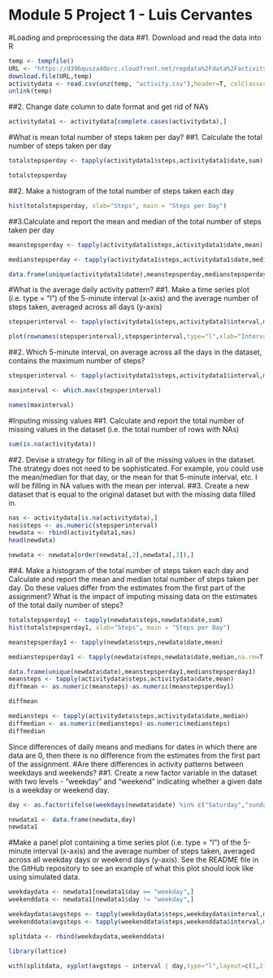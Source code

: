 Module 5 Project 1 - Luis Cervantes
===========================================

#Loading and preprocessing the data
##1. Download and read the data into R
```r
temp <- tempfile()
URL <- "https://d396qusza40orc.cloudfront.net/repdata%2Fdata%2Factivity.zip"
download.file(URL,temp)
activitydata <- read.csv(unz(temp, "activity.csv"),header=T, colClasses = c("numeric","Date","numeric"))
unlink(temp)


```
##2. Change date column to date format and get rid of NA's
```r
activitydata1 <- activitydata[complete.cases(activitydata),]
```
#What is mean total number of steps taken per day?
##1. Calculate the total number of steps taken per day
```r
totalstepsperday <- tapply(activitydata1$steps,activitydata1$date,sum)

totalstepsperday
```
##2. Make a histogram of the total number of steps taken each day
```r
hist(totalstepsperday, xlab="Steps", main = "Steps per Day")
```
##3.Calculate and report the mean and median of the total number of steps taken per day
```r
meanstepsperday <- tapply(activitydata1$steps,activitydata1$date,mean)

medianstepsperday <- tapply(activitydata1$steps,activitydata1$date,median,na.rm=T)

data.frame(unique(activitydata1$date),meanstepsperday,medianstepsperday)
```
#What is the average daily activity pattern?
##1. Make a time series plot (i.e. type = "l") of the 5-minute interval (x-axis) and the average number of steps taken, averaged across all days (y-axis)
```r
stepsperinterval <- tapply(activitydata1$steps,activitydata1$interval,mean)

plot(rownames(stepsperinterval),stepsperinterval,type="l",xlab="Interval",ylab = "Mean Steps per Interval", main = "Average daily activity pattern")
```
##2. Which 5-minute interval, on average across all the days in the dataset, contains the maximum number of steps?
```r
stepsperinterval <- tapply(activitydata1$steps,activitydata1$interval,mean)

maxinterval <- which.max(stepsperinterval)

names(maxinterval)
```
#Inputing missing values
##1. Calculate and report the total number of missing values in the dataset (i.e. the total number of rows with NAs)
```r
sum(is.na(activitydata))
```
##2. Devise a strategy for filling in all of the missing values in the dataset. The strategy does not need to be sophisticated. For example, you could use the mean/median for that day, or the mean for that 5-minute interval, etc.
I will be filling in NA values with the mean per interval.
##3. Create a new dataset that is equal to the original dataset but with the missing data filled in.
```r
nas <- activitydata[is.na(activitydata),]
nas$steps <- as.numeric(stepsperinterval)
newdata <- rbind(activitydata1,nas)
head(newdata)

newdata <- newdata[order(newdata[,2],newdata[,3]),]
```
##4. Make a histogram of the total number of steps taken each day and Calculate and report the mean and median total number of steps taken per day. Do these values differ from the estimates from the first part of the assignment? What is the impact of imputing missing data on the estimates of the total daily number of steps?
```r
totalstepsperday1 <- tapply(newdata$steps,newdata$date,sum)
hist(totalstepsperday1, xlab="Steps", main = "Steps per Day")

meanstepsperday1 <- tapply(newdata$steps,newdata$date,mean)

medianstepsperday1 <- tapply(newdata$steps,newdata$date,median,na.rm=T)

data.frame(unique(newdata$date),meanstepsperday1,medianstepsperday1)
meansteps <- tapply(activitydata$steps,activitydata$date,mean)
diffmean <- as.numeric(meansteps)-as.numeric(meanstepsperday1)

diffmean

mediansteps <- tapply(activitydata$steps,activitydata$date,median)
diffmedian <- as.numeric(mediansteps)-as.numeric(mediansteps)
diffmedian
```
Since differences of daily means and medians for dates in which there are data are 0, then there is no difference from the estimates from the first part of the assignment.
#Are there differences in activity patterns between weekdays and weekends?
##1. Create a new factor variable in the dataset with two levels - "weekday" and "weekend" indicating whether a given date is a weekday or weekend day.
```r
day <- as.factor(ifelse(weekdays(newdata$date) %in% c("Saturday","sunday"),"weekend","weekday"))

newdata1 <- data.frame(newdata,day)
newdata1
```
#Make a panel plot containing a time series plot (i.e. type = "l") of the 5-minute interval (x-axis) and the average number of steps taken, averaged across all weekday days or weekend days (y-axis). See the README file in the GitHub repository to see an example of what this plot should look like using simulated data.
```r
weekdaydata <- newdata1[newdata1$day == "weekday",]
weekenddata <- newdata1[newdata1$day != "weekday",]

weekdaydata$avgsteps <- tapply(weekdaydata$steps,weekdaydata$interval,mean)
weekenddata$avgsteps <- tapply(weekenddata$steps,weekenddata$interval,mean)

splitdata <- rbind(weekdaydata,weekenddata)

library(lattice)

with(splitdata, xyplot(avgsteps ~ interval | day,type="l",layout=c(1,2),main="Average Steps per Interval Based on Type of Day"))

```